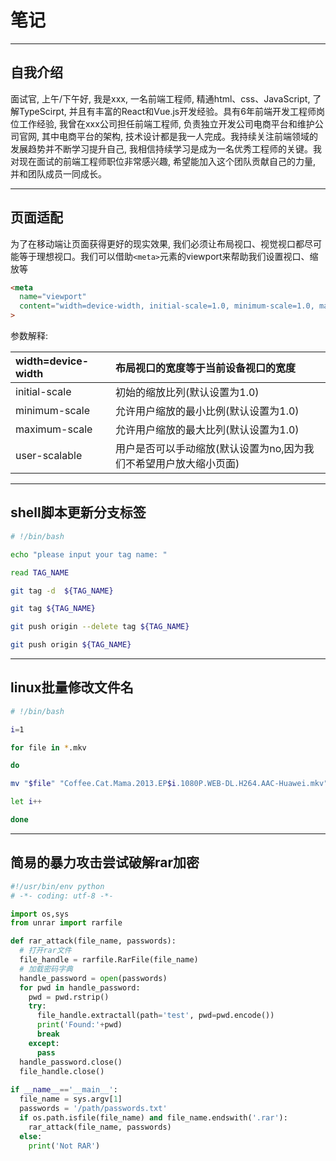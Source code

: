 # 笔记

---

## 自我介绍

面试官, 上午/下午好, 我是xxx, 一名前端工程师, 精通html、css、JavaScript, 了解TypeScirpt, 并且有丰富的React和Vue.js开发经验。具有6年前端开发工程师岗位工作经验, 我曾在xxx公司担任前端工程师, 负责独立开发公司电商平台和维护公司官网, 其中电商平台的架构, 技术设计都是我一人完成。我持续关注前端领域的发展趋势并不断学习提升自己, 我相信持续学习是成为一名优秀工程师的关键。我对现在面试的前端工程师职位非常感兴趣, 希望能加入这个团队贡献自己的力量, 并和团队成员一同成长。

---

## 页面适配

为了在移动端让页面获得更好的现实效果, 我们必须让布局视口、视觉视口都尽可能等于理想视口。我们可以借助`<meta>`元素的viewport来帮助我们设置视口、缩放等

```html showLineNumbers copy
<meta
  name="viewport"
  content="width=device-width, initial-scale=1.0, minimum-scale=1.0, maximum-scale=1.0, user-scalable=no"
>
```

参数解释:


|width=device-width|布局视口的宽度等于当前设备视口的宽度|
|:---|:---|
|initial-scale|初始的缩放比列(默认设置为1.0)|
|minimum-scale|允许用户缩放的最小比例(默认设置为1.0)|
|maximum-scale|允许用户缩放的最大比列(默认设置为1.0)|
|user-scalable|用户是否可以手动缩放(默认设置为no,因为我们不希望用户放大缩小页面)|

---

## shell脚本更新分支标签

```bash showLineNumbers copy
# !/bin/bash

echo "please input your tag name: "

read TAG_NAME

git tag -d  ${TAG_NAME}

git tag ${TAG_NAME}

git push origin --delete tag ${TAG_NAME}

git push origin ${TAG_NAME}
```

---

## linux批量修改文件名

```bash showLineNumbers copy
# !/bin/bash

i=1

for file in *.mkv

do

mv "$file" "Coffee.Cat.Mama.2013.EP$i.1080P.WEB-DL.H264.AAC-Huawei.mkv"

let i++

done
```

---

## 简易的暴力攻击尝试破解rar加密

```python showLineNumbers copy
#!/usr/bin/env python
# -*- coding: utf-8 -*-

import os,sys
from unrar import rarfile

def rar_attack(file_name, passwords):
  # 打开rar文件
  file_handle = rarfile.RarFile(file_name)
  # 加载密码字典
  handle_password = open(passwords)
  for pwd in handle_password:
    pwd = pwd.rstrip()
    try:
      file_handle.extractall(path='test', pwd=pwd.encode())
      print('Found:'+pwd)
      break
    except:
      pass
  handle_password.close()
  file_handle.close()
    
if __name__=='__main__':
  file_name = sys.argv[1]
  passwords = '/path/passwords.txt'
  if os.path.isfile(file_name) and file_name.endswith('.rar'):
    rar_attack(file_name, passwords)
  else:
    print('Not RAR')
```
